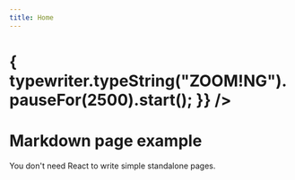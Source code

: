 ```yaml
---
title: Home
---
```



<div>
  <h1 className="hero__title">
    <Typewriter
    options = {{
      cursor: "⚡"
    }}
      onInit={(typewriter) => {
        typewriter.typeString("ZOOM!NG").pauseFor(2500).start();
      }}
    />
  </h1>
</div>

# Markdown page example

You don't need React to write simple standalone pages.
